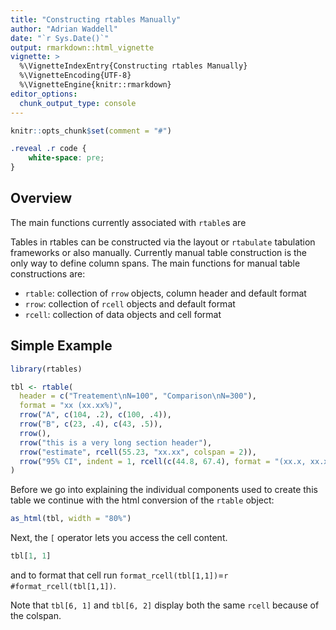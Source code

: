 ```yaml
---
title: "Constructing rtables Manually"
author: "Adrian Waddell"
date: "`r Sys.Date()`"
output: rmarkdown::html_vignette
vignette: >
  %\VignetteIndexEntry{Constructing rtables Manually}
  %\VignetteEncoding{UTF-8}
  %\VignetteEngine{knitr::rmarkdown}
editor_options: 
  chunk_output_type: console
---
```



```r
knitr::opts_chunk$set(comment = "#")
```

```css
.reveal .r code {
    white-space: pre;
}
```

## Overview

The main functions currently associated with `rtable`s are

Tables in rtables can be constructed via the layout or `rtabulate` tabulation frameworks or also manually. Currently manual table construction is the only way to define column spans. The main functions for manual table constructions are:

* `rtable`: collection of `rrow` objects, column header and default format
* `rrow`: collection of `rcell` objects and default format
* `rcell`: collection of data objects and cell format

## Simple Example


```r
library(rtables)
```
```r
tbl <- rtable(
  header = c("Treatement\nN=100", "Comparison\nN=300"),
  format = "xx (xx.xx%)",
  rrow("A", c(104, .2), c(100, .4)),
  rrow("B", c(23, .4), c(43, .5)),
  rrow(),
  rrow("this is a very long section header"),
  rrow("estimate", rcell(55.23, "xx.xx", colspan = 2)),
  rrow("95% CI", indent = 1, rcell(c(44.8, 67.4), format = "(xx.x, xx.x)", colspan = 2))
)
```


Before we go into explaining the individual components used to create this table
we continue with the html conversion of the `rtable` object:


```r
as_html(tbl, width = "80%")
```

Next, the `[` operator lets you access the cell content.

```r
tbl[1, 1]
```

and to format that cell run `format_rcell(tbl[1,1])`=`r #format_rcell(tbl[1,1])`.

Note that `tbl[6, 1]` and `tbl[6, 2]` display both the same `rcell` because of
the colspan.



